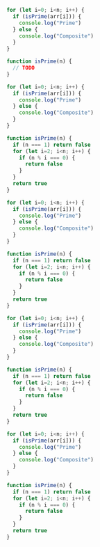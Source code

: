 
<CodeSurfer theme={nightOwl}>

```js subtitle="簡化問題 - 實作 isPrime" showNumbers
for (let i=0; i<n; i++) {
  if (isPrime(arr[i])) {
    console.log("Prime")
  } else {
    console.log("Composite")
  }
}

function isPrime(n) {
  // TODO
}
```

```js subtitle="實作判斷質數邏輯"
for (let i=0; i<n; i++) {
  if (isPrime(arr[i])) {
    console.log("Prime")
  } else {
    console.log("Composite")
  }
}

function isPrime(n) {
  if (n === 1) return false
  for (let i=2; i<n; i++) {
    if (n % i === 0) {
      return false
    }
  }
  return true
}
```

```js 1:7 subtitle="第一部分：主要邏輯"
for (let i=0; i<n; i++) {
  if (isPrime(arr[i])) {
    console.log("Prime")
  } else {
    console.log("Composite")
  }
}

function isPrime(n) {
  if (n === 1) return false
  for (let i=2; i<n; i++) {
    if (n % i === 0) {
      return false
    }
  }
  return true
}
```

```js 9:17 subtitle="第二部分：輔助函式"
for (let i=0; i<n; i++) {
  if (isPrime(arr[i])) {
    console.log("Prime")
  } else {
    console.log("Composite")
  }
}

function isPrime(n) {
  if (n === 1) return false
  for (let i=2; i<n; i++) {
    if (n % i === 0) {
      return false
    }
  }
  return true
}
```

```js subtitle="打完收工"
for (let i=0; i<n; i++) {
  if (isPrime(arr[i])) {
    console.log("Prime")
  } else {
    console.log("Composite")
  }
}

function isPrime(n) {
  if (n === 1) return false
  for (let i=2; i<n; i++) {
    if (n % i === 0) {
      return false
    }
  }
  return true
}
```

</CodeSurfer>